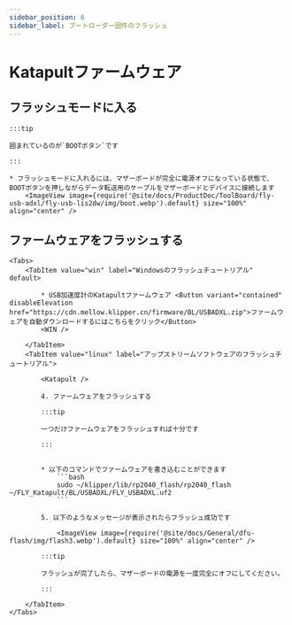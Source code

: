 ```yaml
---
sidebar_position: 6
sidebar_label: ブートローダー固件のフラッシュ
---
```



# Katapultファームウェア

## フラッシュモードに入る

    :::tip

    囲まれているのが`BOOTボタン`です

    :::

    * フラッシュモードに入れるには、マザーボードが完全に電源オフになっている状態で、BOOTボタンを押しながらデータ転送用のケーブルをマザーボードとデバイスに接続します
        <ImageView image={require('@site/docs/ProductDoc/ToolBoard/fly-usb-adxl/fly-usb-lis2dw/img/boot.webp').default} size="100%" align="center" />

## ファームウェアをフラッシュする
    <Tabs>
        <TabItem value="win" label="Windowsのフラッシュチュートリアル" default>

            * USB加速度計のKatapultファームウェア <Button variant="contained" disableElevation href="https://cdn.mellow.klipper.cn/firmware/BL/USBADXL.zip">ファームウェアを自動ダウンロードするにはこちらをクリック</Button>
            <WIN />
            
        </TabItem>
        <TabItem value="linux" label="アップストリームソフトウェアのフラッシュチュートリアル">
            
            <Katapult />

            4. ファームウェアをフラッシュする

            :::tip

            一つだけファームウェアをフラッシュすれば十分です

            :::


            * 以下のコマンドでファームウェアを書き込むことができます
                ```bash
                sudo ~/klipper/lib/rp2040_flash/rp2040_flash ~/FLY_Katapult/BL/USBADXL/FLY_USBADXL.uf2
                ```

            5. 以下のようなメッセージが表示されたらフラッシュ成功です

                <ImageView image={require('@site/docs/General/dfu-flash/img/flash3.webp').default} size="100%" align="center" />

            :::tip

            フラッシュが完了したら、マザーボードの電源を一度完全にオフにしてください。

            :::

        </TabItem>
    </Tabs>

